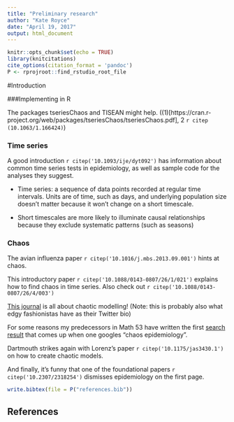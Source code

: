 ---
title: "Preliminary research"
author: "Kate Royce"
date: "April 19, 2017"
output: html_document
---

```{r setup, include=FALSE}
knitr::opts_chunk$set(echo = TRUE)
library(knitcitations)
cite_options(citation_format = 'pandoc')
P <- rprojroot::find_rstudio_root_file
```

#Introduction

###Implementing in R

The packages tseriesChaos and TISEAN might help. ((1)[https://cran.r-project.org/web/packages/tseriesChaos/tseriesChaos.pdf], 2 `r citep (10.1063/1.166424)`)

### Time series

A good introduction `r citep('10.1093/ije/dyt092')` has information about common time series tests in epidemiology, as well as sample code for the analyses they suggest.

- Time series: a sequence of data points recorded at regular time intervals. Units are of time, such as days, and underlying population size doesn't matter because it won't change on a short timescale.

- Short timescales are more likely to illuminate causal relationships because they exclude systematic patterns (such as seasons)

### Chaos

The avian influenza paper `r citep('10.1016/j.mbs.2013.09.001')` hints at chaos.

This introductory paper `r citep('10.1088/0143-0807/26/1/021')` explains how to find chaos in time series. Also check out `r citep('10.1088/0143-0807/26/4/003')`

[This journal](http://www.cmsim.eu/) is all about chaotic modelling! (Note: this is probably also what edgy fashionistas have as their Twitter bio)

For some reasons my predecessors in Math 53 have written the first [search result](https://math.dartmouth.edu/archive/m53f09/public_html/proj/Jon_writeup.pdf) that comes up when one googles "chaos epidemiology".

Dartmouth strikes again with Lorenz's paper `r citep('10.1175/jas3430.1')` on how to create chaotic models.


And finally, it's funny that one of the foundational papers `r citep('10.2307/2318254')` dismisses epidemiology on the first page.

```{r, include=FALSE}
write.bibtex(file = P("references.bib"))
```

## References

<div id="refs"></div>
